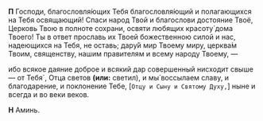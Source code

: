 **П** Господи, благословля́ющих Тебя благословля́ющий и полагающихся на Тебя освящающий! Спаси народ Твой и благослови достояние Твоё, Церковь Твою в полноте сохрани, освяти любящих красоту́ дома Твоего! Ты в ответ прославь их Твоей божественною силой и нас, надеющихся на Тебя, не оставь; дару́й мир Твоему миру, церква́м Твоим, священству, нашим правителям и всему народу Твоему, —

ибо всякое даяние доброе и всякий дар совершенный нисходит свыше — от Тебя´, Отца светов **(или:** светил<R>)</R>, и мы́ воссылаем славу, и благодарение, и поклонение Тебе, <R>[</R>`Отцу и Сыну и Святому Духу,`<R>]</R> ныне и всегда и во веки веков.

**Н** Аминь.

